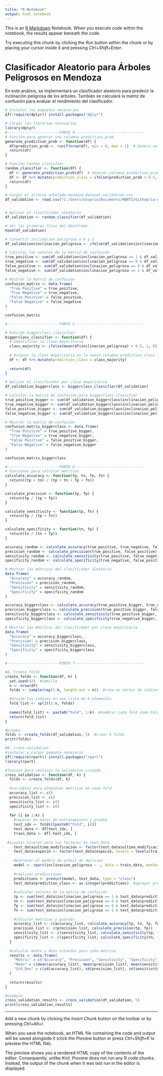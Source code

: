```yaml
---
title: "R Notebook"
output: html_notebook
---
```


This is an [R Markdown](http://rmarkdown.rstudio.com) Notebook. When you execute code within the notebook, the results appear beneath the code. 

Try executing this chunk by clicking the *Run* button within the chunk or by placing your cursor inside it and pressing *Ctrl+Shift+Enter*. 

# Clasificador Aleatorio para Árboles Peligrosos en Mendoza

En este análisis, se implementará un clasificador aleatorio para predecir la inclinación peligrosa de los árboles. También se calculará la matriz de confusión para evaluar el rendimiento del clasificador.

```r
# Instalar los paquetes necesarios
if(!require(dplyr)) install.packages("dplyr")

```
```r
# Cargar las librerías necesarias
library(dplyr)
#------------------------PUNTO 4--------------------------------
# Función para generar una columna prediction_prob
generate_prediction_prob <- function(df) {
  df$prediction_prob <- runif(nrow(df), min = 0, max = 1)  # Genera valores aleatorios entre 0 y 1
  return(df)
}

```
```r
# Función random_classifier
random_classifier <- function(df) {
  df <- generate_prediction_prob(df)  # Generar columna prediction_prob
  df <- df %>% mutate(prediction_class = ifelse(prediction_prob > 0.5, 1, 0))  # Clasificar en base a probabilidad
  return(df)
}

```
```r
# Cargar el archivo arbolado-mendoza-dataset-validation.csv
df_validation <- read.csv("C:/Users/Usuario/Documents/MARTI/Github/ia-uncuyo-2024/tp7-ml/data/arbolado-mendoza-dataset-validation.csv")


# Aplicar el clasificador aleatorio
df_validation <- random_classifier(df_validation)

# Ver las primeras filas del dataframe
head(df_validation)

```
```r
# Convertir inclinacion_peligrosa a 0 y 1
df_validation$inclinacion_peligrosa <- ifelse(df_validation$inclinacion_peligrosa == 1, 1, 0)

# Calcular los valores de la matriz de confusión
true_positive <- sum(df_validation$inclinacion_peligrosa == 1 & df_validation$prediction_class == 1)
true_negative <- sum(df_validation$inclinacion_peligrosa == 0 & df_validation$prediction_class == 0)
false_positive <- sum(df_validation$inclinacion_peligrosa == 0 & df_validation$prediction_class == 1)
false_negative <- sum(df_validation$inclinacion_peligrosa == 1 & df_validation$prediction_class == 0)

# Mostrar la matriz de confusión
confusion_matrix <- data.frame(
  "True Positive" = true_positive,
  "True Negative" = true_negative,
  "False Positive" = false_positive,
  "False Negative" = false_negative
)

confusion_matrix

```
```r
#------------------------PUNTO 5--------------------------------

# Función biggerclass_classifier
biggerclass_classifier <- function(df) {
  # Identificar la clase mayoritaria
  class_majority <- ifelse(mean(df$inclinacion_peligrosa) > 0.5, 1, 0)
  
  # Asignar la clase mayoritaria en la nueva columna prediction_class
  df <- df %>% mutate(prediction_class = class_majority)
  
  return(df)
}

```
```r
# Aplicar el clasificador por clase mayoritaria
df_validation_biggerclass <- biggerclass_classifier(df_validation)

# Calcular la matriz de confusión para biggerclass_classifier
true_positive_bigger <- sum(df_validation_biggerclass$inclinacion_peligrosa == 1 & df_validation_biggerclass$prediction_class == 1)
true_negative_bigger <- sum(df_validation_biggerclass$inclinacion_peligrosa == 0 & df_validation_biggerclass$prediction_class == 0)
false_positive_bigger <- sum(df_validation_biggerclass$inclinacion_peligrosa == 0 & df_validation_biggerclass$prediction_class == 1)
false_negative_bigger <- sum(df_validation_biggerclass$inclinacion_peligrosa == 1 & df_validation_biggerclass$prediction_class == 0)

# Mostrar la matriz de confusión
confusion_matrix_biggerclass <- data.frame(
  "True Positive" = true_positive_bigger,
  "True Negative" = true_negative_bigger,
  "False Positive" = false_positive_bigger,
  "False Negative" = false_negative_bigger
)

confusion_matrix_biggerclass

```
```r
#------------------------PUNTO 6--------------------------------
# Funciones para calcular métricas
calculate_accuracy <- function(tp, tn, fp, fn) {
  return((tp + tn) / (tp + tn + fp + fn))
}

calculate_precision <- function(tp, fp) {
  return(tp / (tp + fp))
}

calculate_sensitivity <- function(tp, fn) {
  return(tp / (tp + fn))
}

calculate_specificity <- function(tn, fp) {
  return(tn / (tn + fp))
}

```
```r
accuracy_random <- calculate_accuracy(true_positive, true_negative, false_positive, false_negative)
precision_random <- calculate_precision(true_positive, false_positive)
sensitivity_random <- calculate_sensitivity(true_positive, false_negative)
specificity_random <- calculate_specificity(true_negative, false_positive)

# Mostrar las métricas del clasificador aleatorio
data.frame(
  "Accuracy" = accuracy_random,
  "Precision" = precision_random,
  "Sensitivity" = sensitivity_random,
  "Specificity" = specificity_random
)

```
```r
accuracy_biggerclass <- calculate_accuracy(true_positive_bigger, true_negative_bigger, false_positive_bigger, false_negative_bigger)
precision_biggerclass <- calculate_precision(true_positive_bigger, false_positive_bigger)
sensitivity_biggerclass <- calculate_sensitivity(true_positive_bigger, false_negative_bigger)
specificity_biggerclass <- calculate_specificity(true_negative_bigger, false_positive_bigger)

# Mostrar las métricas del clasificador por clase mayoritaria
data.frame(
  "Accuracy" = accuracy_biggerclass,
  "Precision" = precision_biggerclass,
  "Sensitivity" = sensitivity_biggerclass,
  "Specificity" = specificity_biggerclass
)

```

```r
#------------------------PUNTO 7--------------------------------

#A. Create folds
create_folds <- function(df, k) {
  set.seed(42)  #semilla
  n <- nrow(df)
  folds <- sample(rep(1:k, length.out = n))  #crea un vector de indices aleatorios de 1 a k

  #divide los indices en una lista de k elementos
  fold_list <- split(1:n, folds)
  
  names(fold_list) <- paste0("Fold", 1:k)  #nombrar cada fold como Fold1, Fold2, etc.
  return(fold_list)
}

#prueba
folds <- create_folds(df_validation, 5)  #crear 5 folds
print(folds)

```


```r
#B. cross-validation
#instalar y cargar paquete necesario
if(!require(rpart)) install.packages("rpart")
library(rpart)

#funcion para realizar la validacion cruzada
cross_validation <- function(df, k) {
  folds <- create_folds(df, k)
  
  #variables para almacenar metricas en cada fold
  accuracy_list <- c()
  precision_list <- c()
  sensitivity_list <- c()
  specificity_list <- c()
  
  for (i in 1:k) {
    #separar en datos de entrenamiento y prueba
    test_idx <- folds[[paste0("Fold", i)]]
    test_data <- df[test_idx, ]
    train_data <- df[-test_idx, ]
    
 #ajustar niveles para los factores en test_data
    test_data$ultima_modificacion <- factor(test_data$ultima_modificacion, levels = levels(train_data$ultima_modificacion))
    test_data$especie <- factor(test_data$especie, levels = levels(train_data$especie))  #ajustar niveles de 'especie'
    
    #entrenar el modelo de arboil de decision
    model <- rpart(inclinacion_peligrosa ~ ., data = train_data, method = "class")
    
    #realizar predicciones
    predictions <- predict(model, test_data, type = "class")
    test_data$prediction_class <- as.integer(predictions)  #agregar predicciones
    
    #calcular valores de la matriz de confusion
    tp <- sum(test_data$inclinacion_peligrosa == 1 & test_data$prediction_class == 1)
    tn <- sum(test_data$inclinacion_peligrosa == 0 & test_data$prediction_class == 0)
    fp <- sum(test_data$inclinacion_peligrosa == 0 & test_data$prediction_class == 1)
    fn <- sum(test_data$inclinacion_peligrosa == 1 & test_data$prediction_class == 0)
    
    #calcular metricas y guardar
    accuracy_list <- c(accuracy_list, calculate_accuracy(tp, tn, fp, fn))
    precision_list <- c(precision_list, calculate_precision(tp, fp))
    sensitivity_list <- c(sensitivity_list, calculate_sensitivity(tp, fn))
    specificity_list <- c(specificity_list, calculate_specificity(tn, fp))
  }
  
  #calcular media y desv estandar para cada metrica
  results <- data.frame(
    "Metric" = c("Accuracy", "Precision", "Sensitivity", "Specificity"),
    "Mean" = c(mean(accuracy_list), mean(precision_list), mean(sensitivity_list), mean(specificity_list)),
    "Std_Dev" = c(sd(accuracy_list), sd(precision_list), sd(sensitivity_list), sd(specificity_list))
  )
  
  return(results)
}

#ejemplo
cross_validation_results <- cross_validation(df_validation, 5)
print(cross_validation_results)

```

-------------------------------------------------------------------------------

Add a new chunk by clicking the *Insert Chunk* button on the toolbar or by pressing *Ctrl+Alt+I*.

When you save the notebook, an HTML file containing the code and output will be saved alongside it (click the *Preview* button or press *Ctrl+Shift+K* to preview the HTML file).

The preview shows you a rendered HTML copy of the contents of the editor. Consequently, unlike *Knit*, *Preview* does not run any R code chunks. Instead, the output of the chunk when it was last run in the editor is displayed.
